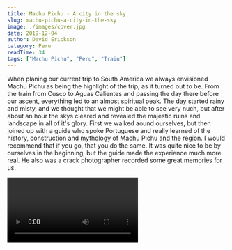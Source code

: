 ```yaml
---
title: Machu Pichu - A city in the sky
slug: machu-pichu-a-city-in-the-sky
image: ./images/cover.jpg
date: 2019-12-04
author: David Erickson
category: Peru
readTime: 34
tags: ["Machu Pichu", "Peru", "Train"]
---
```







When planing our current trip to South America we always envisioned Machu Pichu as being the highlight of the trip, as it turned out to be. From the train from Cusco to Aguas Calientes and passing the day there before our ascent, everything led to an almost spiritual peak. The day started rainy and misty, and we thought that we might be able to see very nuch, but after about an hour the skys cleared and revealed the majestic ruins and landscape in all of it's glory. First we walked aound ourselves, but then joined up with a guide who spoke Portuguese and really learned of the history, construction and mythology of Machu Pichu and the region. I would recommend that if you go, that you do the same. It was quite nice to be by ourselves in the beginning, but the guide made the experience much more real. He also was a crack photographer recorded some great memories for us.


<GetGalleryTilesImages blogDate="2019-12-04" />


<Video src="https://youtube.com/embed/YoTKO4gWsho" title="Manatees in Crystal River"/>

##### Video of our train ride from Cusco to Aguas Calientes, our time in AG and our trip the next day to Machu Pichu



 